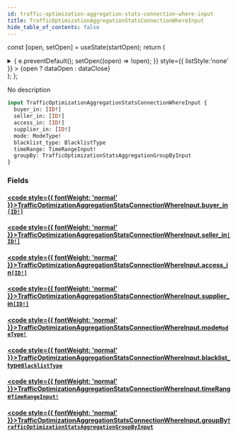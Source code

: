 ```yaml
---
id: traffic-optimization-aggregation-stats-connection-where-input
title: TrafficOptimizationAggregationStatsConnectionWhereInput
hide_table_of_contents: false
---
```






const [open, setOpen] = useState(startOpen);
return (
<details {...(open ? { open: true } : {})} className="details" style={{ border:'none', boxShadow:'none', background:'var(--ifm-background-color)' }}>
<summary
onClick={(e) => {
e.preventDefault();
setOpen((open) => !open);
}}
style={{ listStyle:'none' }} >
{open ? dataOpen : dataClose}
</summary>
{open && children}
</details>
);
};

No description

```graphql
input TrafficOptimizationAggregationStatsConnectionWhereInput {
  buyer_in: [ID!]
  seller_in: [ID!]
  access_in: [ID!]
  supplier_in: [ID!]
  mode: ModeType!
  blacklist_type: BlacklistType
  timeRange: TimeRangeInput!
  groupBy: TrafficOptimizationStatsAggregationGroupByInput
}
```

### Fields

#### [<code style={{ fontWeight: 'normal' }}>TrafficOptimizationAggregationStatsConnectionWhereInput.<b>buyer_in</b></code>](#)<Bullet />[`[ID!]`](/api/scalars/id) <Badge class="badge badge--secondary" text="list"/> <Badge class="badge badge--secondary" text="scalar"/>

>

#### [<code style={{ fontWeight: 'normal' }}>TrafficOptimizationAggregationStatsConnectionWhereInput.<b>seller_in</b></code>](#)<Bullet />[`[ID!]`](/api/scalars/id) <Badge class="badge badge--secondary" text="list"/> <Badge class="badge badge--secondary" text="scalar"/>

>

#### [<code style={{ fontWeight: 'normal' }}>TrafficOptimizationAggregationStatsConnectionWhereInput.<b>access_in</b></code>](#)<Bullet />[`[ID!]`](/api/scalars/id) <Badge class="badge badge--secondary" text="list"/> <Badge class="badge badge--secondary" text="scalar"/>

>

#### [<code style={{ fontWeight: 'normal' }}>TrafficOptimizationAggregationStatsConnectionWhereInput.<b>supplier_in</b></code>](#)<Bullet />[`[ID!]`](/api/scalars/id) <Badge class="badge badge--secondary" text="list"/> <Badge class="badge badge--secondary" text="scalar"/>

>

#### [<code style={{ fontWeight: 'normal' }}>TrafficOptimizationAggregationStatsConnectionWhereInput.<b>mode</b></code>](#)<Bullet />[`ModeType!`](/api/enums/mode-type) <Badge class="badge badge--secondary" text="non-null"/> <Badge class="badge badge--secondary" text="enum"/>

>

#### [<code style={{ fontWeight: 'normal' }}>TrafficOptimizationAggregationStatsConnectionWhereInput.<b>blacklist_type</b></code>](#)<Bullet />[`BlacklistType`](/api/enums/blacklist-type) <Badge class="badge badge--secondary" text="enum"/>

>

#### [<code style={{ fontWeight: 'normal' }}>TrafficOptimizationAggregationStatsConnectionWhereInput.<b>timeRange</b></code>](#)<Bullet />[`TimeRangeInput!`](/api/inputs/time-range-input) <Badge class="badge badge--secondary" text="non-null"/> <Badge class="badge badge--secondary" text="input"/>

>

#### [<code style={{ fontWeight: 'normal' }}>TrafficOptimizationAggregationStatsConnectionWhereInput.<b>groupBy</b></code>](#)<Bullet />[`TrafficOptimizationStatsAggregationGroupByInput`](/api/inputs/traffic-optimization-stats-aggregation-group-by-input) <Badge class="badge badge--secondary" text="input"/>

>
